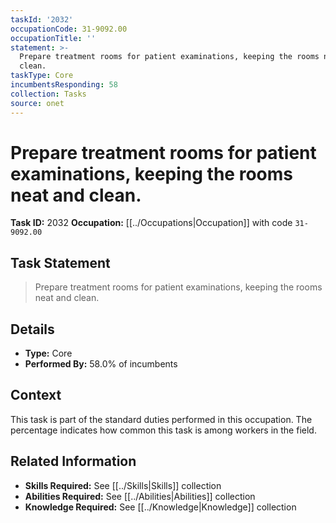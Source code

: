 ```yaml
---
taskId: '2032'
occupationCode: 31-9092.00
occupationTitle: ''
statement: >-
  Prepare treatment rooms for patient examinations, keeping the rooms neat and
  clean.
taskType: Core
incumbentsResponding: 58
collection: Tasks
source: onet
---
```

# Prepare treatment rooms for patient examinations, keeping the rooms neat and clean.

**Task ID:** 2032
**Occupation:** [[../Occupations|Occupation]] with code `31-9092.00`

## Task Statement

> Prepare treatment rooms for patient examinations, keeping the rooms neat and clean.

## Details

- **Type:** Core
- **Performed By:** 58.0% of incumbents

## Context

This task is part of the standard duties performed in this occupation. The percentage indicates how common this task is among workers in the field.

## Related Information

- **Skills Required:** See [[../Skills|Skills]] collection
- **Abilities Required:** See [[../Abilities|Abilities]] collection
- **Knowledge Required:** See [[../Knowledge|Knowledge]] collection

